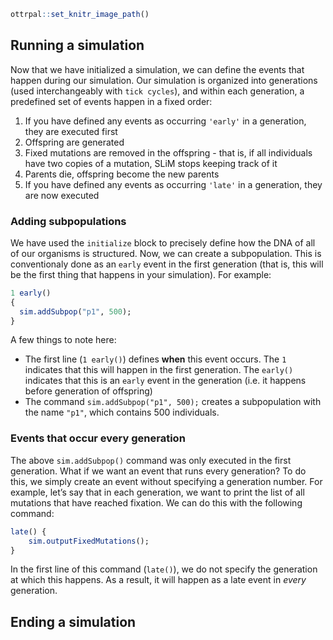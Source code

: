 ```r
ottrpal::set_knitr_image_path()
```

## Running a simulation

Now that we have initialized a simulation, we can define the events that happen during our simulation. Our simulation is organized into generations (used interchangeably with `tick cycles`), and within each generation, a predefined set of events happen in a fixed order: 

1. If you have defined any events as occurring `'early'` in a generation, they are executed first
2. Offspring are generated 
3. Fixed mutations are removed in the offspring - that is, if all individuals have two copies of a mutation, SLiM stops keeping track of it
4. Parents die, offspring become the new parents
5. If you have defined any events as occurring `'late'` in a generation, they are now executed 

### Adding subpopulations

We have used the `initialize` block to precisely define how the DNA of all of our organisms is structured. Now, we can create a subpopulation. This is conventionaly done as an `early` event in the first generation (that is, this will be the first thing that happens in your simulation). For example:  

```r
1 early()
{
  sim.addSubpop("p1", 500);
} 
```

A few things to note here: 

* The first line (`1 early()`) defines **when** this event occurs. The `1` indicates that this will happen in the first generation. The `early()` indicates that this is an `early` event in the generation (i.e. it happens before generation of offspring)
* The command `sim.addSubpop("p1", 500);` creates a subpopulation with the name `"p1"`, which contains 500 individuals. 

### Events that occur every generation 

The above `sim.addSubpop()` command was only executed in the first generation. What if we want an event that runs every generation? To do this, we simply create an event without specifying a generation number. For example, let's say that in each generation, we want to print the list of all mutations that have reached fixation. We can do this with the following command: 

```r
late() {
	sim.outputFixedMutations();
}
```

In the first line of this command (`late()`), we do not specify the generation at which this happens. As a result, it will happen as a late event in *every* generation. 

## Ending a simulation
